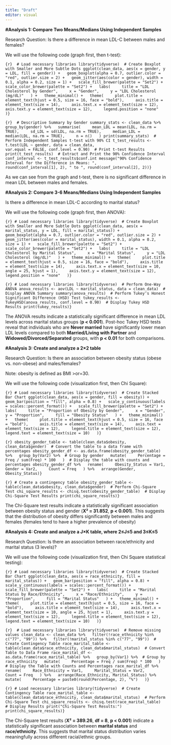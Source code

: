 ```yaml
---
title: "Draft"
editor: visual
---
```


**#Analysis 1: Compare Two Means/Medians Using Independent Samples**

Research Question: Is there a difference in mean LDL-C between males and females?

We will use the following code (graph first, then t-test):

`{r}  # Load necessary libraries library(tidyverse)  # Create Boxplot with Smaller and More Subtle Dots ggplot(clean_data, aes(x = gender, y = LDL, fill = gender)) +   geom_boxplot(alpha = 0.7, outlier.color = "red", outlier.size = 2) +   geom_jitter(aes(color = gender), width = 0.1, alpha = 0.2, size = 1) +   scale_fill_brewer(palette = "Set2") +   scale_color_brewer(palette = "Set2") +   labs(     title = "LDL Cholesterol by Gender",     x = "Gender",     y = "LDL Cholesterol (mg/dL)"   ) +   theme_minimal() +   theme(     plot.title = element_text(hjust = 0.5, size = 16, face = "bold"),     axis.title = element_text(size = 14),     axis.text.x = element_text(size = 12),     axis.text.y = element_text(size = 12),     legend.position = "none"   )}`

`{r}  # Descriptive Summary by Gender summary_stats <- clean_data %>%   group_by(gender) %>%   summarise(     mean_LDL = mean(LDL, na.rm = TRUE),     sd_LDL = sd(LDL, na.rm = TRUE),     median_LDL = median(LDL, na.rm = TRUE),     n = n()   ) print(summary_stats)  # Perform Independent Samples t-test with 90% CI t_test_results <- t.test(LDL ~ gender, data = clean_data,                           var.equal = FALSE, conf.level = 0.90)  # Print t-test Results print(t_test_results)  # Extract and Print the 90% Confidence Interval conf_interval <- t_test_results$conf.int message("90% Confidence Interval for the Difference in Means: ",          round(conf_interval[1], 2), " to ", round(conf_interval[2], 2))}`

As we can see from the graph and t-test, there is no significant difference in mean LDL between males and females.

**#Analysis 2: Compare 3-6 Means/Medians Using Independent Samples**

Is there a difference in mean LDL-C according to marital status?

We will use the following code (graph first, then ANOVA):

`{r} # Load necessary libraries library(tidyverse)  # Create Boxplot with Smaller and More Subtle Dots ggplot(clean_data, aes(x = marital_status, y = LDL, fill = marital_status)) +   geom_boxplot(alpha = 0.7, outlier.color = "red", outlier.size = 2) +   geom_jitter(aes(color = marital_status), width = 0.1, alpha = 0.2, size = 1) +   scale_fill_brewer(palette = "Set2") +   scale_color_brewer(palette = "Set2") +   labs(     title = "LDL Cholesterol by Marital Status",     x = "Marital Status",     y = "LDL Cholesterol (mg/dL)"   ) +   theme_minimal() +   theme(     plot.title = element_text(hjust = 0.5, size = 16, face = "bold"),     axis.title = element_text(size = 14),     axis.text.x = element_text(size = 10, angle = 25, hjust = 1),     axis.text.y = element_text(size = 12),     legend.position = "none"   )}`

`{r} # Load necessary libraries library(tidyverse)  # Perform One-Way ANOVA anova_results <- aov(LDL ~ marital_status, data = clean_data)  # Display ANOVA Summary summary(anova_results)  # Perform Tukey's Honest Significant Difference (HSD) Test tukey_results <- TukeyHSD(anova_results, conf.level = 0.90)  # Display Tukey HSD Results print(tukey_results)}`

The ANOVA results indicate a statistically significant difference in mean LDL levels across marital status groups (**p \< 0.001**). Post-hoc Tukey HSD tests reveal that individuals who are **Never married** have significantly lower mean LDL levels compared to both **Married/Living with Partner** and **Widowed/Divorced/Separated** groups, with **p \< 0.01** for both comparisons.

**#Analysis 3: Create and analyze a 2×2 table**

Research Question: Is there an association between obesity status (obese vs. non-obese) and males/females?

Note: obesity is defined as BMI \>or=30.

We will use the following code (visualization first, then Chi Square):

`{r} # Load necessary libraries library(tidyverse)  # Create Stacked Bar Chart ggplot(clean_data, aes(x = gender, fill = obesity)) +   geom_bar(position = "fill", alpha = 0.8) +   scale_y_continuous(labels = scales::percent_format()) +   scale_fill_brewer(palette = "Set2") +   labs(     title = "Proportion of Obesity by Gender",     x = "Gender",     y = "Proportion",     fill = "Obesity Status"   ) +   theme_minimal() +   theme(     plot.title = element_text(hjust = 0.5, size = 16, face = "bold"),     axis.title = element_text(size = 14),     axis.text = element_text(size = 12),     legend.title = element_text(size = 12),     legend.text = element_text(size = 10)   )}`

`{r} obesity_gender_table <- table(clean_data$obesity, clean_data$gender)  # Convert the table to a data frame with percentages obesity_gender_df <- as.data.frame(obesity_gender_table) %>%   group_by(Var2) %>%  # Group by gender   mutate(     Percentage = Freq / sum(Freq) * 100   )  # Display the table with counts and percentages obesity_gender_df %>%   rename(     Obesity_Status = Var1,     Gender = Var2,     Count = Freq   ) %>%   arrange(Gender, Obesity_Status)}`

`{r} # Create a contingency table obesity_gender_table <- table(clean_data$obesity, clean_data$gender)  # Perform Chi-Square Test chi_square_results <- chisq.test(obesity_gender_table)  # Display Chi-Square Test Results print(chi_square_results)}`

The Chi-Square test results indicate a statistically significant association between obesity status and gender (**X² = 31.852**, **p \< 0.001**). This suggests that the distribution of obesity differs significantly between males and females (females tend to have a higher prevalence of obesity)

**#Analysis 4: Create and analyze a J×K table, where 2≤J≤5 and 3≤K≤5**

Research Question: Is there an association between race/ethnicity and marital status (3 levels)?

We will use the following code (visualization first, then Chi Square statistical testing):

`{r} # Load necessary libraries library(tidyverse)  # Create Stacked Bar Chart ggplot(clean_data, aes(x = race_ethnicity, fill = marital_status)) +   geom_bar(position = "fill", alpha = 0.8) +   scale_y_continuous(labels = scales::percent_format()) +   scale_fill_brewer(palette = "Set2") +   labs(     title = "Marital Status by Race/Ethnicity",     x = "Race/Ethnicity",     y = "Proportion",     fill = "Marital Status"   ) +   theme_minimal() +   theme(     plot.title = element_text(hjust = 0.5, size = 16, face = "bold"),     axis.title = element_text(size = 14),     axis.text.x = element_text(size = 10, angle = 25, hjust = 1),     axis.text.y = element_text(size = 12),     legend.title = element_text(size = 12),     legend.text = element_text(size = 10)   )}`

`{r}  # Load necessary libraries library(tidyverse)  # Remove missing values clean_data <- clean_data %>%   filter(!race_ethnicity %in% c("77", "99")) %>%   filter(!marital_status %in% c("77", "99"))  # Create Contingency Table race_marital_table <- table(clean_data$race_ethnicity, clean_data$marital_status)  # Convert Table to Data Frame race_marital_df <- as.data.frame(race_marital_table) %>%   group_by(Var1) %>%  # Group by race_ethnicity   mutate(     Percentage = Freq / sum(Freq) * 100   )  # Display the Table with Counts and Percentages race_marital_df %>%   rename(     Race_Ethnicity = Var1,     Marital_Status = Var2,     Count = Freq   ) %>%   arrange(Race_Ethnicity, Marital_Status) %>%   mutate(     Percentage = paste0(round(Percentage, 2), "%")   )}`

`{r} # Load necessary libraries library(tidyverse)  # Create Contingency Table race_marital_table <- table(clean_data$race_ethnicity, clean_data$marital_status)  # Perform Chi-Square Test chi_square_results <- chisq.test(race_marital_table)  # Display Results print("Chi-Square Test Results:") print(chi_square_results)}`

The Chi-Square test results (**X² = 389.26**, **df = 8**, **p \< 0.001**) indicate a statistically significant association between **marital status** and **race/ethnicity**. This suggests that marital status distribution varies meaningfully across different racial/ethnic groups.
